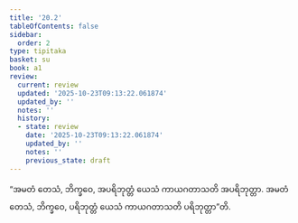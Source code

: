 ```yaml
---
title: '20.2'
tableOfContents: false
sidebar:
  order: 2
type: tipitaka
basket: su
book: a1
review:
  current: review
  updated: '2025-10-23T09:13:22.061874'
  updated_by: ''
  notes: ''
  history:
  - state: review
    date: '2025-10-23T09:13:22.061874'
    updated_by: ''
    notes: ''
    previous_state: draft
---
```



<ReviewStatus review={frontmatter.review} showDetails={true} />

<HypothesisAnnotation frontmatter={frontmatter} />

<DynamicBreadcrumb />

<Division number="601" book="a1" e="ch" v="15" p="47">

<Paragraph number="470" book="a1">
“အမတံ တေသံ, ဘိက္ခဝေ, အပရိဘုတ္တံ ယေသံ ကာယဂတာသတိ အပရိဘုတ္တာ. အမတံ တေသံ, ဘိက္ခဝေ, ပရိဘုတ္တံ ယေသံ ကာယဂတာသတိ ပရိဘုတ္တာ”တိ.
</Paragraph>
</Division>